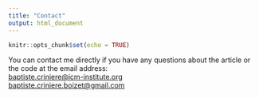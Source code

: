 ---
title: "Contact"
output: html_document
---

```{r setup, include=FALSE}
knitr::opts_chunk$set(echo = TRUE)
```

You can contact me directly if you have any questions about the article or the code at the email address:
<br />
<baptiste.criniere@icm-institute.org>
<br />
<baptiste.criniere.boizet@gmail.com> 